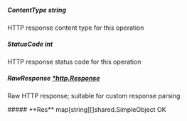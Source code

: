 
##### **ContentType** string
HTTP response content type for this operation

##### **StatusCode** int
HTTP response status code for this operation

##### **RawResponse** [*http.Response](https://pkg.go.dev/net/http#Response)
Raw HTTP response; suitable for custom response parsing

<Collapsible>
    ##### **Res** map[string][]shared.SimpleObject
    OK
    <Collapsible.Break/>
    <SimpleObject/>
</Collapsible>

